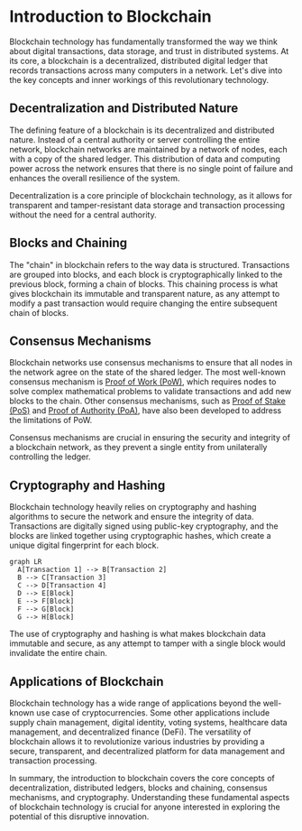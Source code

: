 
# Introduction to Blockchain

Blockchain technology has fundamentally transformed the way we think about digital transactions, data storage, and trust in distributed systems. At its core, a blockchain is a decentralized, distributed digital ledger that records transactions across many computers in a network. Let's dive into the key concepts and inner workings of this revolutionary technology.

## Decentralization and Distributed Nature

The defining feature of a blockchain is its decentralized and distributed nature. Instead of a central authority or server controlling the entire network, blockchain networks are maintained by a network of nodes, each with a copy of the shared ledger. This distribution of data and computing power across the network ensures that there is no single point of failure and enhances the overall resilience of the system.

<Callout type="info">
Decentralization is a core principle of blockchain technology, as it allows for transparent and tamper-resistant data storage and transaction processing without the need for a central authority.
</Callout>

## Blocks and Chaining

The "chain" in blockchain refers to the way data is structured. Transactions are grouped into blocks, and each block is cryptographically linked to the previous block, forming a chain of blocks. This chaining process is what gives blockchain its immutable and transparent nature, as any attempt to modify a past transaction would require changing the entire subsequent chain of blocks.

## Consensus Mechanisms

Blockchain networks use consensus mechanisms to ensure that all nodes in the network agree on the state of the shared ledger. The most well-known consensus mechanism is [Proof of Work (PoW)](/blockchain-fundamentals/consensus-mechanisms#proof-of-work), which requires nodes to solve complex mathematical problems to validate transactions and add new blocks to the chain. Other consensus mechanisms, such as [Proof of Stake (PoS)](/blockchain-fundamentals/consensus-mechanisms#proof-of-stake) and [Proof of Authority (PoA)](/blockchain-fundamentals/consensus-mechanisms#proof-of-authority), have also been developed to address the limitations of PoW.

<Callout type="warning">
Consensus mechanisms are crucial in ensuring the security and integrity of a blockchain network, as they prevent a single entity from unilaterally controlling the ledger.
</Callout>

## Cryptography and Hashing

Blockchain technology heavily relies on cryptography and hashing algorithms to secure the network and ensure the integrity of data. Transactions are digitally signed using public-key cryptography, and the blocks are linked together using cryptographic hashes, which create a unique digital fingerprint for each block.

```mermaid
graph LR
  A[Transaction 1] --> B[Transaction 2]
  B --> C[Transaction 3]
  C --> D[Transaction 4]
  D --> E[Block]
  E --> F[Block]
  F --> G[Block]
  G --> H[Block]
```

The use of cryptography and hashing is what makes blockchain data immutable and secure, as any attempt to tamper with a single block would invalidate the entire chain.

## Applications of Blockchain

Blockchain technology has a wide range of applications beyond the well-known use case of cryptocurrencies. Some other applications include supply chain management, digital identity, voting systems, healthcare data management, and decentralized finance (DeFi). The versatility of blockchain allows it to revolutionize various industries by providing a secure, transparent, and decentralized platform for data management and transaction processing.

In summary, the introduction to blockchain covers the core concepts of decentralization, distributed ledgers, blocks and chaining, consensus mechanisms, and cryptography. Understanding these fundamental aspects of blockchain technology is crucial for anyone interested in exploring the potential of this disruptive innovation.
